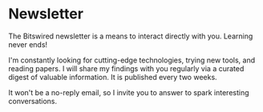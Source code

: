 # Newsletter

The Bitswired newsletter is a means to interact directly with you. Learning
never ends!

I'm constantly looking for cutting-edge technologies, trying new tools, and
reading papers. I will share my findings with you regularly via a curated digest
of valuable information. It is published every two weeks.

It won't be a no-reply email, so I invite you to answer to spark interesting
conversations.
